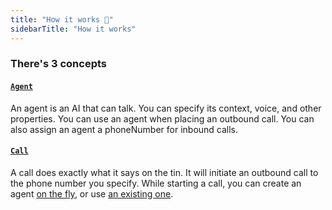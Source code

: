 ```yaml
---
title: "How it works 🧠"
sidebarTitle: "How it works"
---
```


### There's 3 concepts

<CardGroup cols={3}>
  <Card
    title="Agent"
    icon="square-1"
    color="#ea5a0c"
    href="/api-reference/agent"
  ></Card>
  <Card
    title="Outbound Call"
    icon="square-2"
    color="#0285c7"
    href="/api-reference/outbound_call"
  ></Card>
  <Card
    title="Inbound Phone"
    icon="square-3"
    color="#90EE90"
    href="/api-reference/inbound_phone"
  ></Card>
</CardGroup>

#### [`Agent`](/api-reference/agent)

An agent is an AI that can talk. You can specify its context, voice, and other properties. You can use an agent when placing an outbound call. You can also assign an agent a phoneNumber for inbound calls.

#### [`Call`](/api-reference/call)

A call does exactly what it says on the tin. It will initiate an outbound call to the phone number you specify. While starting a call, you can create an agent [on the fly](/api-reference/call/create.transient), or use [an existing one](/api-reference/call/create).
